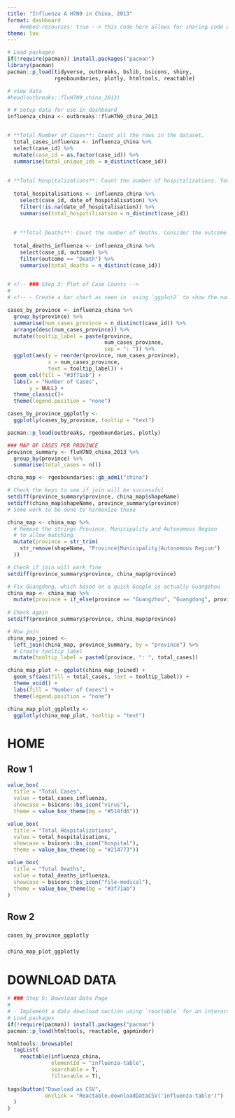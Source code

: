 ```yaml
---
title: "Influenza A H7N9 in China, 2013"
format: dashboard
    #embed-resources: true --> this code here allows for sharing code w/o files folder
theme: lux
---
```


```r
# Load packages 
if(!require(pacman)) install.packages("pacman")
library(pacman)
pacman::p_load(tidyverse, outbreaks, bslib, bsicons, shiny, 
               rgeoboundaries, plotly, htmltools, reactable)

# view data
#head(outbreaks::fluH7N9_china_2013)
```

```r
# # Setup data for use in dashboard
influenza_china <- outbreaks::fluH7N9_china_2013 


# **Total Number of Cases**: Count all the rows in the dataset.
  total_cases_influenza <- influenza_china %>% 
  select(case_id) %>% 
  mutate(case_id = as.factor(case_id)) %>% 
  summarise(total_unique_ids = n_distinct(case_id))
  
  
# **Total Hospitalizations**: Count the number of hospitalizations. You can `filter(!is.na(date_of_hospitalisation))` to get this.
  
  total_hospitalisations <- influenza_china %>% 
    select(case_id, date_of_hospitalisation) %>% 
    filter(!is.na(date_of_hospitalisation)) %>% 
    summarise(total_hospitilisation = n_distinct(case_id))
  
  
  # **Total Deaths**: Count the number of deaths. Consider the outcome variable for this.
  
  total_deaths_influenza <- influenza_china %>% 
    select(case_id, outcome) %>% 
    filter(outcome == "Death") %>% 
    summarise(total_deaths = n_distinct(case_id))
  
```


```r
# <!-- ### Step 3: Plot of Case Counts -->
# 
# <!-- - Create a bar chart as seen in  using `ggplot2` to show the number of cases per province. Your plot should resemble the one in the `target_final_output.html` file. Add this to a section in your dashboard. -->

cases_by_province <- influenza_china %>% 
  group_by(province) %>% 
  summarise(num_cases_province = n_distinct(case_id)) %>% 
  arrange(desc(num_cases_province)) %>% 
  mutate(tooltip_label = paste(province, 
                               num_cases_province, 
                               sep = ": ")) %>% 
  ggplot(aes(y = reorder(province, num_cases_province),
             x = num_cases_province, 
             text = tooltip_label)) + 
  geom_col(fill = "#3f71ab") + 
  labs(x = "Number of Cases",
       y = NULL) + 
  theme_classic()+
  theme(legend.position = "none")

cases_by_province_ggplotly <- 
  ggplotly(cases_by_province, tooltip = "text")
```

```r
pacman::p_load(outbreaks, rgeoboundaries, plotly)

### MAP OF CASES PER PROVINCE
province_summary <- fluH7N9_china_2013 %>% 
  group_by(province) %>% 
  summarise(total_cases = n()) 

china_map <- rgeoboundaries::gb_adm1("china")

# Check the keys to see if join will be successful
setdiff(province_summary$province, china_map$shapeName)
setdiff(china_map$shapeName, province_summary$province)
# Some work to be done to harmonize these

china_map <- china_map %>%
  # Remove the strings Province, Municipality and Autonomous Region 
  # to allow matching
  mutate(province = str_trim(
    str_remove(shapeName, "Province|Municipality|Autonomous Region")
  ))

# Check if join will work fine
setdiff(province_summary$province, china_map$province)

# Fix Guangdong, which based on a quick Google is actually Guangzhou
china_map <- china_map %>% 
  mutate(province = if_else(province == "Guangzhou", "Guangdong", province)) 
  
# Check again
setdiff(province_summary$province, china_map$province)

# Now join
china_map_joined <- 
  left_join(china_map, province_summary, by = "province") %>% 
  # Create tooltip label 
  mutate(tooltip_label = paste0(province, ": ", total_cases))

china_map_plot <- ggplot(china_map_joined) +
  geom_sf(aes(fill = total_cases, text = tooltip_label)) + 
  theme_void() +
  labs(fill = "Number of Cases") + 
  theme(legend.position = "none")

china_map_plot_ggplotly <- 
  ggplotly(china_map_plot, tooltip = "text")
```


# HOME

## Row 1 {height="20%"}

```r
value_box(
  title = "Total Cases",
  value = total_cases_influenza,
  showcase = bsicons::bs_icon("virus"),
  theme = value_box_theme(bg = "#518fd6"))
```


```r
value_box(
  title = "Total Hospitalizations",
  value = total_hospitalisations,
  showcase = bsicons::bs_icon("hospital"),
  theme = value_box_theme(bg = "#214773"))
```

```r
value_box(
  title = "Total Deaths",
  value = total_deaths_influenza,
  showcase = bsicons::bs_icon("file-medical"),
  theme = value_box_theme(bg = "#3f71ab")
)
```


## Row 2 {height="80%"}

###  {width="30%"}

```r
cases_by_province_ggplotly
```



###  {width="70%"}

```r
china_map_plot_ggplotly
```



# DOWNLOAD DATA


```r
# ### Step 5: Download Data Page
# 
# - Implement a data download section using `reactable` for an interactive table and a download button. You can modify and use the code below, which implements a similar table for the `gapminder` dataset.
# Load packages 
if(!require(pacman)) install.packages("pacman")
pacman::p_load(htmltools, reactable, gapminder)

htmltools::browsable(
  tagList(
    reactable(influenza_china, 
              elementId = "influenza-table", 
              searchable = T, 
              filterable = T), 
    
tags$button("Download as CSV", 
            onclick = "Reactable.downloadDataCSV('influenza-table')")
  )
)
```

